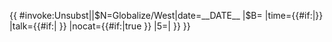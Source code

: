 {{ {{{|safesubst:}}}#invoke:Unsubst||$N=Globalize/West|date=__DATE__ |$B=
{{Globalize|{{{1|条目}}}|area=西方
|date={{#if:{{{date|}}}|{{{date}}}}}
|time={{#if:{{{time|}}}|{{{time}}}}}
|talk={{#if:{{{discussion|}}}{{{discuss|}}}{{{talk|}}}|{{{discussion|}}}{{{discuss|}}}{{{talk|}}}<!-- -->}}
|nocat={{#if:{{{nocat|}}}{{{inhibit|}}}|true<!-- -->}}
|5=|
}}
}}<noinclude>{{documentation|template:Globalize/doc}}</noinclude>